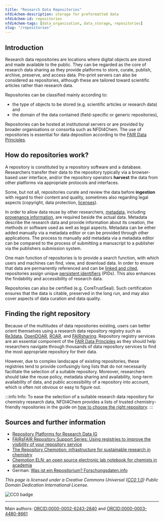 ```yaml
---
title: "Research Data Repositories"
nfdi4chem-description: storage for preformatted data
nfdi4chem-id: repositories
nfdi4chem-tags: [data_organisation, data_storage, repositories]
slug: "/repositories"
---
```


## Introduction

Research data repositories are locations where digital objects are stored and made available to the public. They can be regarded as the core of research data sharing as they provide platforms to store, curate, publish, archive, preserve, and access data. Pre-print servers can also be considered as repositories, although these are tailored toward scientific articles rather than research data.

Repositories can be classified mainly according to:

-   the type of objects to be stored (e.g. scientific articles or research data) and
-   the domain of the data contained (field-specific or generic repositories),

Repositories can be hosted at institutional servers or are provided by broader organisations or consortia such as NFDI4Chem. The use of repositories is essential for data deposition according to the [FAIR Data Principles](/docs/fair).

## How do repositories work?

A repository is constituted by a repository software and a database. Researchers transfer their data to the repository typically via a browser-based user interface, and/or the repository operators **harvest** the data from other platforms via appropriate protocols and interfaces.

Some, but not all, repositories curate and review the data before **ingestion** with regard to their content and quality, sometimes also regarding legal aspects (copyright, data protection, [licenses](/docs/licenses)).

In order to allow data reuse by other researchers, [metadata](/docs/metadata), including [provenance information](/docs/provenance/), are required beside the actual data. Metadata describe the research data and provide information about its creation, the methods or software used as well as legal aspects. Metadata can be either added manually via a metadata editor or can be provided through other applications. The process to manually add metadata via a metadata editor can be compared to the process of submitting a manuscript to a publisher via the publishers submission system.

One main function of repositories is to provide a search function, with which users and machines can find, view, and download data. In order to ensure that data are permanently referenced and can be [linked and cited](/docs/best_practice/#how-to-use-dataset-pids-in-scientific-articles), repositories assign unique [persistent identifiers](/docs/pid) (PIDs). This also enhances the findability and accessibility of research data.

Repositories can also be certified (e.g. CoreTrustSeal). Such certification ensures that the data is citable, preserved in the long run, and may also cover aspects of data curation and data quality.

## Finding the right repository

Because of the multitudes of data repositories existing, users can better orient themselves using a research data repository registry such as [Re3data](https://www.re3data.org/), [OpenDOAR](https://v2.sherpa.ac.uk/opendoar/about.html), [ROAR](http://roar.eprints.org/), and [FAIRsharing](https://fairsharing.org/). Repository registry services are an essential component of the [FAIR Data Principles](/docs/fair) as they should help researchers navigate through thousands of data repository services to find the most appropriate repository for their data.

However, due to complex landscape of existing repositories, these registries tend to provide confusingly long lists that do not necessarily facilitate the selection of a suitable repository. Moreover, researchers should take the reuse policy, metadata sharing and availability, long-term availability of data, and public accessibility of a repository into account, which is often not obvious or easy to figure out.

:::info Info:
To ease the selection of a suitable research data repository for chemistry research data, NFDI4Chem provides a lists of trusted chemistry-friendly repositories in the guide on [how to choose the right repository](/docs/choose_repository).
:::

## Sources and further information

-   [Repository Platforms for Research Data IG](https://www.rd-alliance.org/groups/repository-platforms-research-data.html)
-   [FAIRsFAIR Repository Support Series: Using registries to improve the visibility of your repository service](https://www.dcc.ac.uk/events/fairsfair-repository-support-series-using-registries-improve-visibility-your-repository)
-   [The Repository Chemotion: infrastructure for sustainable research in chemistry](https://doi.org/10.1002/anie.202007702)
-   [Chemotion ELN: an open source electronic lab notebook for chemists in academia](https://doi.org/10.1186/s13321-017-0240-0)
-   German: [Was ist ein Repositorium? Forschungsdaten.info](https://www.forschungsdaten.info/themen/veroeffentlichen-und-archivieren/repositorien/)

_This page is licensed under a Creative Commons Universal ([CC0 1.0](https://creativecommons.org/publicdomain/zero/1.0/deed.en)) Public Domain Dedication International License._

![CC0 badge](/img/cc-zero.svg)

---

Main authors: [ORCID:0000-0002-6243-2840](https://orcid.org/0000-0002-6243-2840) and [ORCID:0000-0003-4480-8661](https://orcid.org/0000-0003-4480-8661)

